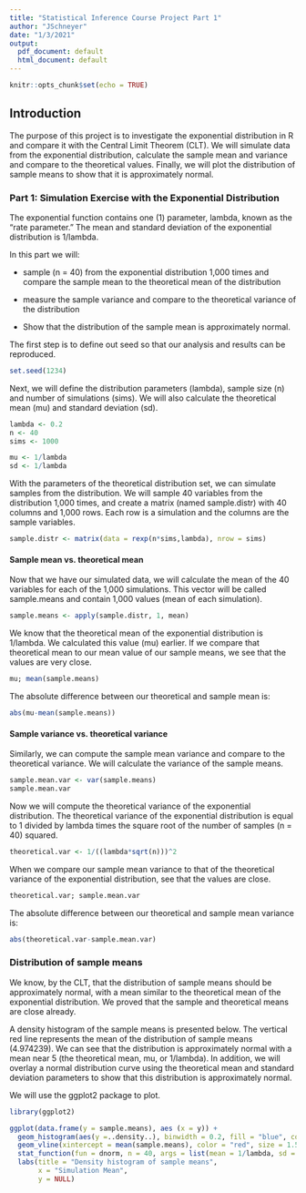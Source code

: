 ```yaml
---
title: "Statistical Inference Course Project Part 1"
author: "JSchneyer"
date: "1/3/2021"
output:
  pdf_document: default
  html_document: default
---
```


```r
knitr::opts_chunk$set(echo = TRUE)
```

## Introduction

The purpose of this project is to investigate the exponential distribution in R and compare it with the Central Limit Theorem (CLT). We will simulate data from the exponential distribution, calculate the sample mean and variance and compare to the theoretical values. Finally, we will plot the distribution of sample means to show that it is approximately normal. 

### Part 1: Simulation Exercise with the Exponential Distribution

The exponential function contains one (1) parameter, lambda, known as the "rate parameter." The mean and standard deviation of the exponential distribution is 1/lambda.

In this part we will:

* sample (n = 40) from the exponential distribution 1,000 times and compare the sample mean to the theoretical mean of the distribution

* measure the sample variance and compare to the theoretical variance of the distribution

* Show that the distribution of the sample mean is approximately normal. 

The first step is to define out seed so that our analysis and results can be reproduced.
```r
set.seed(1234)
```

Next, we will define the distribution parameters (lambda), sample size (n) and number of simulations (sims). We will also calculate the theoretical mean (mu) and standard deviation (sd).
```r
lambda <- 0.2
n <- 40
sims <- 1000

mu <- 1/lambda
sd <- 1/lambda
```
With the parameters of the theoretical distribution set, we can simulate samples from the distribution. We will sample 40 variables from the distribution 1,000 times, and create a matrix (named sample.distr) with 40 columns and 1,000 rows. Each row is a simulation and the columns are the sample variables. 
```r
sample.distr <- matrix(data = rexp(n*sims,lambda), nrow = sims)
```


#### Sample mean vs. theoretical mean

Now that we have our simulated data, we will calculate the mean of the 40 variables for each of the 1,000 simulations. This vector will be called sample.means and contain 1,000 values (mean of each simulation).
```r
sample.means <- apply(sample.distr, 1, mean)
```
We know that the theoretical mean of the exponential distribution is 1/lambda. We calculated this value (mu) earlier. If we compare that theoretical mean to our mean value of our sample means, we see that the values are very close.
```r
mu; mean(sample.means)
```
The absolute difference between our theoretical and sample mean is:
```r
abs(mu-mean(sample.means))
```


#### Sample variance vs. theoretical variance
Similarly, we can compute the sample mean variance and compare to the theoretical variance. We will calculate the variance of the sample means. 
```r
sample.mean.var <- var(sample.means)
sample.mean.var
```
Now we will compute the theoretical variance of the exponential distribution. The theoretical variance of the exponential distribution is equal to 1 divided by lambda times the square root of the number of samples (n = 40) squared.
```r
theoretical.var <- 1/((lambda*sqrt(n)))^2
```
When we compare our sample mean variance to that of the theoretical variance of the exponential distribution, see that the values are close.
```r
theoretical.var; sample.mean.var
```
The absolute difference between our theoretical and sample mean variance is:
```r
abs(theoretical.var-sample.mean.var)
```


### Distribution of sample means

We know, by the CLT, that the distribution of sample means should be approximately normal, with a mean similar to the theoretical mean of the exponential distribution. We proved that the sample and theoretical means are close already. 

A density histogram of the sample means is presented below. The vertical red line represents the mean of the distribution of sample means (4.974239). We can see that the distribution is approximately normal with a mean near 5 (the theoretical mean, mu, or 1/lambda). In addition, we will overlay a normal distribution curve using the theoretical mean and standard deviation parameters to show that this distribution is approximately normal. 

We will use the ggplot2 package to plot. 
```r
library(ggplot2)

ggplot(data.frame(y = sample.means), aes (x = y)) +
  geom_histogram(aes(y =..density..), binwidth = 0.2, fill = "blue", color = "black") +
  geom_vline(xintercept = mean(sample.means), color = "red", size = 1.5) +
  stat_function(fun = dnorm, n = 40, args = list(mean = 1/lambda, sd = 1/(lambda*sqrt(n))), size = 2) +
  labs(title = "Density histogram of sample means",
       x = "Simulation Mean",
       y = NULL)
```